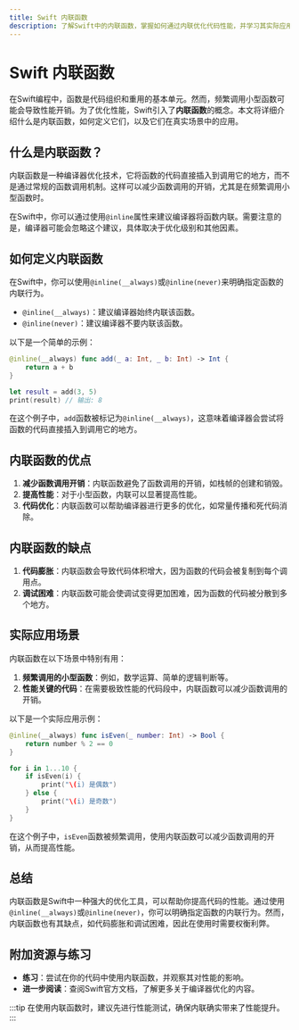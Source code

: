 ```yaml
---
title: Swift 内联函数
description: 了解Swift中的内联函数，掌握如何通过内联优化代码性能，并学习其实际应用场景。
---
```


# Swift 内联函数

在Swift编程中，函数是代码组织和重用的基本单元。然而，频繁调用小型函数可能会导致性能开销。为了优化性能，Swift引入了**内联函数**的概念。本文将详细介绍什么是内联函数，如何定义它们，以及它们在真实场景中的应用。

## 什么是内联函数？

内联函数是一种编译器优化技术，它将函数的代码直接插入到调用它的地方，而不是通过常规的函数调用机制。这样可以减少函数调用的开销，尤其是在频繁调用小型函数时。

在Swift中，你可以通过使用`@inline`属性来建议编译器将函数内联。需要注意的是，编译器可能会忽略这个建议，具体取决于优化级别和其他因素。

## 如何定义内联函数

在Swift中，你可以使用`@inline(__always)`或`@inline(never)`来明确指定函数的内联行为。

- `@inline(__always)`：建议编译器始终内联该函数。
- `@inline(never)`：建议编译器不要内联该函数。

以下是一个简单的示例：

```swift
@inline(__always) func add(_ a: Int, _ b: Int) -> Int {
    return a + b
}

let result = add(3, 5)
print(result) // 输出: 8
```

在这个例子中，`add`函数被标记为`@inline(__always)`，这意味着编译器会尝试将函数的代码直接插入到调用它的地方。

## 内联函数的优点

1. **减少函数调用开销**：内联函数避免了函数调用的开销，如栈帧的创建和销毁。
2. **提高性能**：对于小型函数，内联可以显著提高性能。
3. **代码优化**：内联函数可以帮助编译器进行更多的优化，如常量传播和死代码消除。

## 内联函数的缺点

1. **代码膨胀**：内联函数会导致代码体积增大，因为函数的代码会被复制到每个调用点。
2. **调试困难**：内联函数可能会使调试变得更加困难，因为函数的代码被分散到多个地方。

## 实际应用场景

内联函数在以下场景中特别有用：

1. **频繁调用的小型函数**：例如，数学运算、简单的逻辑判断等。
2. **性能关键的代码**：在需要极致性能的代码段中，内联函数可以减少函数调用的开销。

以下是一个实际应用示例：

```swift
@inline(__always) func isEven(_ number: Int) -> Bool {
    return number % 2 == 0
}

for i in 1...10 {
    if isEven(i) {
        print("\(i) 是偶数")
    } else {
        print("\(i) 是奇数")
    }
}
```

在这个例子中，`isEven`函数被频繁调用，使用内联函数可以减少函数调用的开销，从而提高性能。

## 总结

内联函数是Swift中一种强大的优化工具，可以帮助你提高代码的性能。通过使用`@inline(__always)`或`@inline(never)`，你可以明确指定函数的内联行为。然而，内联函数也有其缺点，如代码膨胀和调试困难，因此在使用时需要权衡利弊。

## 附加资源与练习

- **练习**：尝试在你的代码中使用内联函数，并观察其对性能的影响。
- **进一步阅读**：查阅Swift官方文档，了解更多关于编译器优化的内容。

:::tip
在使用内联函数时，建议先进行性能测试，确保内联确实带来了性能提升。
:::